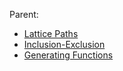 Parent: {{Link|target=Mathematics}}

* [[Lattice Paths]]
* [[Inclusion-Exclusion]]
* [[Generating Functions]]

{{Structure|Mathematics}}